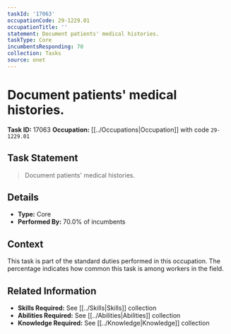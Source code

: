 ```yaml
---
taskId: '17063'
occupationCode: 29-1229.01
occupationTitle: ''
statement: Document patients' medical histories.
taskType: Core
incumbentsResponding: 70
collection: Tasks
source: onet
---
```

# Document patients' medical histories.

**Task ID:** 17063
**Occupation:** [[../Occupations|Occupation]] with code `29-1229.01`

## Task Statement

> Document patients' medical histories.

## Details

- **Type:** Core
- **Performed By:** 70.0% of incumbents

## Context

This task is part of the standard duties performed in this occupation. The percentage indicates how common this task is among workers in the field.

## Related Information

- **Skills Required:** See [[../Skills|Skills]] collection
- **Abilities Required:** See [[../Abilities|Abilities]] collection
- **Knowledge Required:** See [[../Knowledge|Knowledge]] collection
